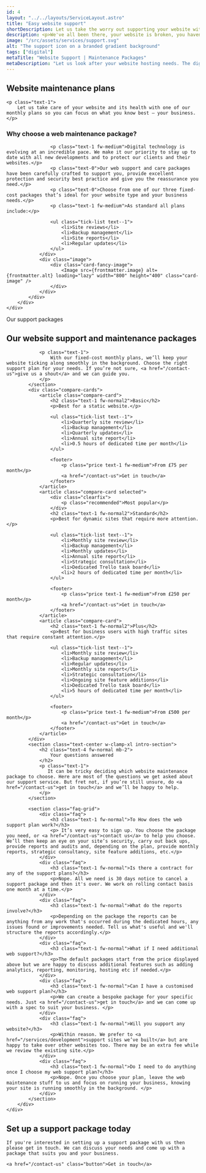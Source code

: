 ```yaml
---
id: 4
layout: "../../layouts/ServiceLayout.astro"
title: "Easy website support"
shortDescription: Let us take the worry out supporting your website with our bespoke support packages.
description: <p>We've all been there, your website is broken, you haven't touched anything but suddenly it's gone. It's scary and unsettling and in the very futuristic sounding 2024 you shouldn't have to put up with that. </p><p>Taking our company core value of "being useful" we want to take the worry out of your website for you with custom support packages tailored to fit your needs.</p>
image: "/src/assets/services/support.svg"
alt: "The support icon on a branded gradient background"
tags: ["digital"]
metaTitle: "Website Support | Maintenance Packages"
metaDescription: "Let us look after your website hosting needs. The digital world is changing rapidly and we're always up to date with latest security and protection practices. We'll keep your website ticking along so you can focus on your business growth. "
---
```



<section class="strip text-center w-clamp-xl intro-section">
    <h2 class="text-5 fw-normal mb-2">
        Website maintenance plans
    </h2>

    <p class="text-1">
        Let us take care of your website and its health with one of our monthly plans so you can focus on what you know best – your business.
    </p>
</section>
<Strip theme="MID">
    <div class="wrapper">
        <div class="strip-inner">
            <div class="grid">
                <div class="contents">
                    <h3 class="text-2 fw-medium mb-m">Why choose a web maintenance package?</h3>

                    <p class="text-1 fw-medium">Digital technology is evolving at an incredible pace. We make it our priority to stay up to date with all new developments and to protect our clients and their websites.</p>
                    <p class="text-0">Our web support and care packages have been carefully crafted to support you, provide excellent protection and security best practice and give you the reassurance you need.</p>
                    <p class="text-0">Choose from one of our three fixed-cost packages that’s ideal for your website type and your business needs.</p>
                    <p class="text-1 fw-medium">As standard all plans include:</p>

                    <ul class="tick-list text--1">
                        <li>Site reviews</li>
                        <li>Backup management</li>
                        <li>Site reports</li>
                        <li>Regular updates</li>
                    </ul>
                </div>
                <div class="image">
                    <div class="card-fancy-image">
                        <Image src={frontmatter.image} alt={frontmatter.alt} loading="lazy" width="800" height="400" class="card-image" />
                    </div>	
                </div>
            </div>
        </div>
    </div>
</Strip>
<Strip theme="DARK">
    <div class="wrapper">
        <div class="strip-inner">
            <section class="text-center w-clamp-xl intro-section">
                <a id="packages" class="visually-hidden">Our support packages</a>
                <h2 class="text-4 fw-normal mb-2">
                    Our website support and maintenance packages
                </h2>

                <p class="text-1">
                    With our fixed-cost monthly plans, we’ll keep your website ticking along smoothly in the background. Choose the right support plan for your needs. If you’re not sure, <a href="/contact-us">give us a shout</a> and we can guide you.
                </p>
            </section>
            <div class="compare-cards">
                <article class="compare-card">
                    <h2 class="text-1 fw-normal2">Basic</h2>
                    <p>Best for a static website.</p>

                    <ul class="tick-list text--1">
                        <li>Quarterly site review</li>
                        <li>Backup management</li>
                        <li>Quarterly updates</li>
                        <li>Annual site report</li>
                        <li>0.5 hours of dedicated time per month</li>
                    </ul>

                    <footer>
                        <p class="price text-1 fw-medium">From £75 per month</p>
                        <a href="/contact-us">Get in touch</a>
                    </footer>
                </article>
                <article class="compare-card selected">
                    <div class="clearfix">
                        <p class="recommended">Most popular</p>
                    </div>
                    <h2 class="text-1 fw-normal2">Standard</h2>
                    <p>Best for dynamic sites that require more attention.</p>

                    <ul class="tick-list text--1">
                        <li>Monthly site review</li>
                        <li>Backup management</li>
                        <li>Monthly updates</li>
                        <li>Annual site report</li>
                        <li>Strategic consultation</li>
                        <li>Dedicated Trello task board</li>
                        <li>2 hours of dedicated time per month</li>
                    </ul>

                    <footer>
                        <p class="price text-1 fw-medium">From £250 per month</p>
                        <a href="/contact-us">Get in touch</a>
                    </footer>
                </article>
                <article class="compare-card">
                    <h2 class="text-1 fw-normal2">Plus</h2>
                    <p>Best for business users with high traffic sites that require constant attention.</p>

                    <ul class="tick-list text--1">
                        <li>Monthly site review</li>
                        <li>Backup management</li>
                        <li>Regular updates</li>
                        <li>Monthly site report</li>
                        <li>Strategic consultation</li>
                        <li>Ongoing site feature additions</li>
                        <li>Dedicated Trello task board</li>
                        <li>5 hours of dedicated time per month</li>
                    </ul>

                    <footer>
                        <p class="price text-1 fw-medium">From £500 per month</p>
                        <a href="/contact-us">Get in touch</a>
                    </footer>
                </article>
            </div>
            <section class="text-center w-clamp-xl intro-section">
                <h2 class="text-4 fw-normal mb-2">
                    Your questions answered
                </h2>
                <p class="text-1">
                   It can be tricky deciding which website maintenance package to choose. Here are most of the questions we get asked about our support service. But fret not, if you’re still unsure, do <a href="/contact-us">get in touch</a> and we’ll be happy to help.
                </p>
            </section>

            <section class="faq-grid">
                <div class="faq">
                    <h3 class="text-1 fw-normal">To How does the web support plan work?</h3>
                    <p> It’s very easy to sign up. You choose the package you need, or <a href="/contact-us">contact us</a> to help you choose. We’ll then keep an eye on your site’s security, carry out back ups, provide reports and audits and, depending on the plan, provide monthly reports, strategic consultancy, site feature additions, etc.</p>
                </div>
                <div class="faq">
                    <h3 class="text-1 fw-normal">Is there a contract for any of the support plans?</h3>
                    <p>Nope. All we need is 30 days notice to cancel a support package and then it's over. We work on rolling contact basis one month at a time.</p>
                </div>
                <div class="faq">
                    <h3 class="text-1 fw-normal">What do the reports involve?</h3>
                    <p>Depending on the package the reports can be anything from any work that's occurred during the dedicated hours, any issues found or improvements needed. Tell us what's useful and we'll structure the reports accordingly.</p>
                </div>
                <div class="faq">
                    <h3 class="text-1 fw-normal">What if I need additional web support?</h3>
                    <p>The default packages start from the price displayed above but we are happy to discuss additional features such as adding analytics, reporting, monitoring, hosting etc if needed.</p>
                </div>
                <div class="faq">
                    <h3 class="text-1 fw-normal">Can I have a customised web support plan?</h3>
                    <p>We can create a bespoke package for your specific needs. Just <a href="/contact-us">get in touch</a> and we can come up with a spec to suit your business. </p>
                </div>
                <div class="faq">
                    <h3 class="text-1 fw-normal">Will you support any website?</h3>
                    <p>Within reason. We prefer to <a href="/services/development">support sites we’ve built</a> but are happy to take over other websites too. There may be an extra fee while we review the existing site.</p>
                </div>
                <div class="faq">
                    <h3 class="text-1 fw-normal">Do I need to do anything once I choose my web support plan?</h3>
                    <p>Nope. Once you choose your plan, leave the web maintenance stuff to us and focus on running your business, knowing your site is running smoothly in the background. </p>
                </div>
            </section>
        </div>
    </div>
</Strip>

<GradientContentStrip horse="EATING">
    <h2 class="heading">
        Set up a support package today
    </h2>

    If you're interested in setting up a support package with us then please get in touch. We can discuss your needs and come up with a package that suits you and your business.

    <a href="/contact-us" class="button">Get in touch</a>
</GradientContentStrip>